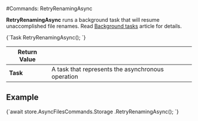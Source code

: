 
#Commands: RetryRenamingAsync

**RetryRenamingAsync** runs a background task that will resume unaccomplished file renames. Read [Background tasks](../../../server/background-tasks.mdx) article for details.



<TabItem value="retry_renaming_1" label="retry_renaming_1">
<CodeBlock language="csharp">
{`Task RetryRenamingAsync();
`}
</CodeBlock>
</TabItem>


| Return Value | |
| ------------- | ------------- |
| **Task** |  A task that represents the asynchronous operation |

## Example

<TabItem value="retry_renaming_2" label="retry_renaming_2">
<CodeBlock language="csharp">
{`await store.AsyncFilesCommands.Storage
		.RetryRenamingAsync();
`}
</CodeBlock>
</TabItem>

